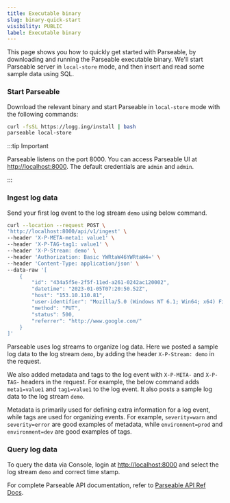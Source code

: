 ```yaml
---
title: Executable binary
slug: binary-quick-start
visibility: PUBLIC
label: Executable binary
---
```


<head>
<title>Binary Quick Start with Parseable | Parseable</title>
<meta charSet="utf-8" />
<meta name="twitter:card" content="summary" />
</head>

This page shows you how to quickly get started with Parseable, by downloading and running the Parseable executable binary. We'll start Parseable server in `local-store` mode, and then insert and read some sample data using SQL.

### Start Parseable

Download the relevant binary and start Parseable in `local-store` mode with the following commands:

```bash
curl -fsSL https://logg.ing/install | bash
parseable local-store
```

:::tip Important

Parseable listens on the port 8000. You can access Parseable UI at [http://localhost:8000](http://localhost:8000). The default credentials are `admin` and `admin`.

:::

### Ingest log data

Send your first log event to the log stream `demo` using below command.

```bash
curl --location --request POST \
'http://localhost:8000/api/v1/ingest' \
--header 'X-P-META-meta1: value1' \
--header 'X-P-TAG-tag1: value1' \
--header 'X-P-Stream: demo' \
--header 'Authorization: Basic YWRtaW46YWRtaW4=' \
--header 'Content-Type: application/json' \
--data-raw '[
    {
        "id": "434a5f5e-2f5f-11ed-a261-0242ac120002",
        "datetime": "2023-01-05T07:20:50.52Z",
        "host": "153.10.110.81",
        "user-identifier": "Mozilla/5.0 (Windows NT 6.1; Win64; x64) Firefox/64.0",
        "method": "PUT",
        "status": 500,
        "referrer": "http://www.google.com/"
    }
]'
```

Parseable uses log streams to organize log data. Here we posted a sample log data to the log stream `demo`, by adding the header `X-P-Stream: demo` in the request.

We also added metadata and tags to the log event with `X-P-META-` and `X-P-TAG-` headers in the request. For example, the below command adds `meta1=value1` and `tag1=value1` to the log event. It also posts a sample log data to the log stream `demo`.

Metadata is primarily used for defining extra information for a log event, while tags are used for organizing events. For example, `severity=warn` and `severity=error` are good examples of metadata, while `environment=prod` and `environment=dev` are good examples of tags.

### Query log data

To query the data via Console, login at [http://localhost:8000](http://localhost:8000) and select the log stream `demo` and correct time stamp.

For complete Parseable API documentation, refer to [Parseable API Ref Docs](https://www.parseable.com/docs/category/api).
